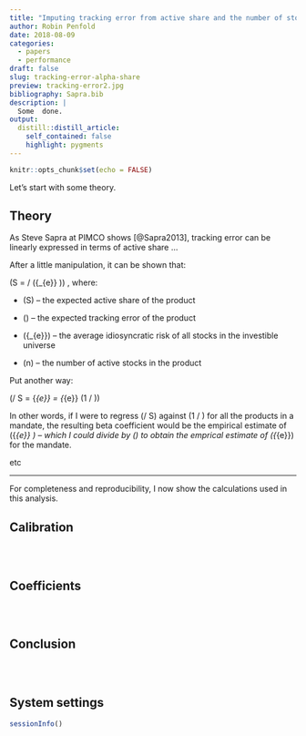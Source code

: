 ```yaml
---
title: "Imputing tracking error from active share and the number of stocks"
author: Robin Penfold
date: 2018-08-09
categories:
  - papers
  - performance
draft: false
slug: tracking-error-alpha-share
preview: tracking-error2.jpg
bibliography: Sapra.bib
description: |
  Some  done.
output:
  distill::distill_article:
    self_contained: false
    highlight: pygments
---
```


```r
knitr::opts_chunk$set(echo = FALSE)
```

Let's start with some theory.

## Theory

As Steve Sapra at PIMCO shows [@Sapra2013], tracking error can be linearly expressed in terms of active share ...

After a little manipulation, it can be shown that:

\(S = \omega / (\bar{\sigma _{e}} \sqrt{2\pi / n})\)    , where:

  * \(S\) -- the expected active share of the product
  
  * \(\omega\) -- the expected tracking error of the product
  
  * \(\bar{\sigma _{e}}\) -- the average idiosyncratic risk of all stocks in the investible universe
  
  * \(n\) -- the number of active stocks in the product

  
Put another way:

\(\omega / S = \bar{\sigma _{e}} \sqrt{2\pi / n} = \bar{\sigma _{e}} \sqrt{2\pi}(1 / \sqrt{n})\)

In other words, if I were to regress \(\omega / S\) against \(1 / \sqrt{n}\) for all the products in a mandate, the resulting beta coefficient would be the empirical estimate of \(\bar{\sigma _{e}} \sqrt{2\pi}\) -- which I could divide by \(\sqrt{2\pi}\) to obtain the emprical estimate of \(\bar{\sigma _{e}}\) for the mandate.

etc 

***

For completeness and reproducibility, I now show the calculations used in this analysis.

## Calibration {.appendix}

```r
```

</br>

## Coefficients {.appendix}

```r
```

</br>

## Conclusion {.appendix}

```r
```

</br>

## System settings {.appendix}

```r
sessionInfo()
```
